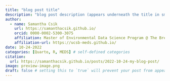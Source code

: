 ```yaml
---
title: "blog post title"
description: "blog post description (appears underneath the title in smaller text) which is included on the listing page"
author:
  - name: Samantha Csik
    url: https://samanthacsik.github.io/
    orcid: 0000-0002-5300-3075
    affiliation: Master of Environmental Data Science Program @ The Bren School (UCSB) & The National Center for Ecological Analysis & Synthesis
    affiliation-url: https://ucsb-meds.github.io/ 
date: 10-24-2022
categories: [Quarto, R, MEDS] # self-defined categories
citation: 
  url: https://samanthacsik.github.io/posts/2022-10-24-my-blog-post/ 
image: preview-image.png
draft: false # setting this to `true` will prevent your post from appearing on your listing page until you're ready!
---
```

